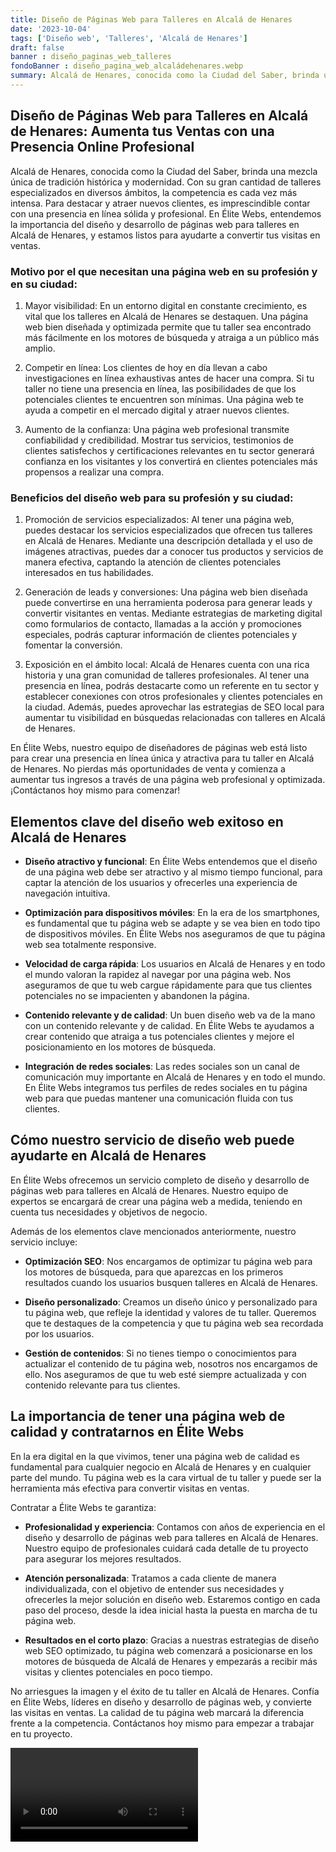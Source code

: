 ```yaml
---
title: Diseño de Páginas Web para Talleres en Alcalá de Henares
date: '2023-10-04'
tags: ['Diseño web', 'Talleres', 'Alcalá de Henares']
draft: false
banner : diseño_paginas_web_talleres
fondoBanner : diseño_pagina_web_alcaládehenares.webp
summary: Alcalá de Henares, conocida como la Ciudad del Saber, brinda una mezcla única de tradición histórica y modernidad. Con su gran cantidad de talleres especializados en diversos ámbitos, la competencia es cada vez más intensa. Para destacar y atraer nuevos clientes, es imprescindible contar con una presencia en línea sólida y profesional. En Élite Webs, entendemos la importancia del diseño y desarrollo de páginas web para talleres en Alcalá de Henares, y estamos listos para ayudarte a convertir tus visitas en ventas.
---
```


## Diseño de Páginas Web para Talleres en Alcalá de Henares: Aumenta tus Ventas con una Presencia Online Profesional

Alcalá de Henares, conocida como la Ciudad del Saber, brinda una mezcla única de tradición histórica y modernidad. Con su gran cantidad de talleres especializados en diversos ámbitos, la competencia es cada vez más intensa. Para destacar y atraer nuevos clientes, es imprescindible contar con una presencia en línea sólida y profesional. En Élite Webs, entendemos la importancia del diseño y desarrollo de páginas web para talleres en Alcalá de Henares, y estamos listos para ayudarte a convertir tus visitas en ventas.

### Motivo por el que necesitan una página web en su profesión y en su ciudad:

1. Mayor visibilidad: En un entorno digital en constante crecimiento, es vital que los talleres en Alcalá de Henares se destaquen. Una página web bien diseñada y optimizada permite que tu taller sea encontrado más fácilmente en los motores de búsqueda y atraiga a un público más amplio.

2. Competir en línea: Los clientes de hoy en día llevan a cabo investigaciones en línea exhaustivas antes de hacer una compra. Si tu taller no tiene una presencia en línea, las posibilidades de que los potenciales clientes te encuentren son mínimas. Una página web te ayuda a competir en el mercado digital y atraer nuevos clientes.

3. Aumento de la confianza: Una página web profesional transmite confiabilidad y credibilidad. Mostrar tus servicios, testimonios de clientes satisfechos y certificaciones relevantes en tu sector generará confianza en los visitantes y los convertirá en clientes potenciales más propensos a realizar una compra.

### Beneficios del diseño web para su profesión y su ciudad:

1. Promoción de servicios especializados: Al tener una página web, puedes destacar los servicios especializados que ofrecen tus talleres en Alcalá de Henares. Mediante una descripción detallada y el uso de imágenes atractivas, puedes dar a conocer tus productos y servicios de manera efectiva, captando la atención de clientes potenciales interesados en tus habilidades.

2. Generación de leads y conversiones: Una página web bien diseñada puede convertirse en una herramienta poderosa para generar leads y convertir visitantes en ventas. Mediante estrategias de marketing digital como formularios de contacto, llamadas a la acción y promociones especiales, podrás capturar información de clientes potenciales y fomentar la conversión.

3. Exposición en el ámbito local: Alcalá de Henares cuenta con una rica historia y una gran comunidad de talleres profesionales. Al tener una presencia en línea, podrás destacarte como un referente en tu sector y establecer conexiones con otros profesionales y clientes potenciales en la ciudad. Además, puedes aprovechar las estrategias de SEO local para aumentar tu visibilidad en búsquedas relacionadas con talleres en Alcalá de Henares.

En Élite Webs, nuestro equipo de diseñadores de páginas web está listo para crear una presencia en línea única y atractiva para tu taller en Alcalá de Henares. No pierdas más oportunidades de venta y comienza a aumentar tus ingresos a través de una página web profesional y optimizada. ¡Contáctanos hoy mismo para comenzar!

<GifSeo />

<Cta />

## Elementos clave del diseño web exitoso en Alcalá de Henares

- **Diseño atractivo y funcional**: En Élite Webs entendemos que el diseño de una página web debe ser atractivo y al mismo tiempo funcional, para captar la atención de los usuarios y ofrecerles una experiencia de navegación intuitiva.

- **Optimización para dispositivos móviles**: En la era de los smartphones, es fundamental que tu página web se adapte y se vea bien en todo tipo de dispositivos móviles. En Élite Webs nos aseguramos de que tu página web sea totalmente responsive.

- **Velocidad de carga rápida**: Los usuarios en Alcalá de Henares y en todo el mundo valoran la rapidez al navegar por una página web. Nos aseguramos de que tu web cargue rápidamente para que tus clientes potenciales no se impacienten y abandonen la página.

- **Contenido relevante y de calidad**: Un buen diseño web va de la mano con un contenido relevante y de calidad. En Élite Webs te ayudamos a crear contenido que atraiga a tus potenciales clientes y mejore el posicionamiento en los motores de búsqueda.

- **Integración de redes sociales**: Las redes sociales son un canal de comunicación muy importante en Alcalá de Henares y en todo el mundo. En Élite Webs integramos tus perfiles de redes sociales en tu página web para que puedas mantener una comunicación fluida con tus clientes.

## Cómo nuestro servicio de diseño web puede ayudarte en Alcalá de Henares

En Élite Webs ofrecemos un servicio completo de diseño y desarrollo de páginas web para talleres en Alcalá de Henares. Nuestro equipo de expertos se encargará de crear una página web a medida, teniendo en cuenta tus necesidades y objetivos de negocio.

Además de los elementos clave mencionados anteriormente, nuestro servicio incluye:

- **Optimización SEO**: Nos encargamos de optimizar tu página web para los motores de búsqueda, para que aparezcas en los primeros resultados cuando los usuarios busquen talleres en Alcalá de Henares.

- **Diseño personalizado**: Creamos un diseño único y personalizado para tu página web, que refleje la identidad y valores de tu taller. Queremos que te destaques de la competencia y que tu página web sea recordada por los usuarios.

- **Gestión de contenidos**: Si no tienes tiempo o conocimientos para actualizar el contenido de tu página web, nosotros nos encargamos de ello. Nos aseguramos de que tu web esté siempre actualizada y con contenido relevante para tus clientes.

## La importancia de tener una página web de calidad y contratarnos en Élite Webs

En la era digital en la que vivimos, tener una página web de calidad es fundamental para cualquier negocio en Alcalá de Henares y en cualquier parte del mundo. Tu página web es la cara virtual de tu taller y puede ser la herramienta más efectiva para convertir visitas en ventas.

Contratar a Élite Webs te garantiza:

- **Profesionalidad y experiencia**: Contamos con años de experiencia en el diseño y desarrollo de páginas web para talleres en Alcalá de Henares. Nuestro equipo de profesionales cuidará cada detalle de tu proyecto para asegurar los mejores resultados.

- **Atención personalizada**: Tratamos a cada cliente de manera individualizada, con el objetivo de entender sus necesidades y ofrecerles la mejor solución en diseño web. Estaremos contigo en cada paso del proceso, desde la idea inicial hasta la puesta en marcha de tu página web.

- **Resultados en el corto plazo**: Gracias a nuestras estrategias de diseño web SEO optimizado, tu página web comenzará a posicionarse en los motores de búsqueda de Alcalá de Henares y empezarás a recibir más visitas y clientes potenciales en poco tiempo.

No arriesgues la imagen y el éxito de tu taller en Alcalá de Henares. Confía en Élite Webs, líderes en diseño y desarrollo de páginas web, y convierte las visitas en ventas. La calidad de tu página web marcará la diferencia frente a la competencia. Contáctanos hoy mismo para empezar a trabajar en tu proyecto.

<Video />

<CtaBot job='Talleres' city='Alcalá de Henares'/>

<Gmaps query='Alcalá de Henares+españa+maps' />